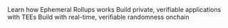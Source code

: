 <CardGroup cols={2}>
  <Card
    title="Ephemeral Rollup"
    icon="bolt"
    href="/pages/ephemeral-rollups-ers/introduction/ephemeral-rollup"
    iconType="duotone"
  >
    Learn how Ephemeral Rollups works
  </Card>
  <Card
    title="Onchain Privacy"
    icon="shield-check"
    href="/pages/trusted-execution-environments-tees/introduction/onchain-privacy"
    iconType="duotone"
  >
    Build private, verifiable applications with TEEs
  </Card>
  <Card
    title="Onchain Randomness"
    icon="dice"
    href="/pages/verifiable-randomness-functions-vrfs/introduction/what-is-verifiable-randomness"
    iconType="duotone"
  >
    Build with real-time, verifiable randomness onchain
  </Card>
</CardGroup>
